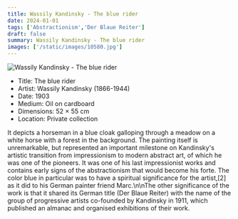 ```yaml
---
title: Wassily Kandinsky - The blue rider
date: 2024-01-01
tags: ['Abstractionism','Der Blaue Reiter']
draft: false
summary: Wassily Kandinsky - The blue rider
images: ['/static/images/10580.jpg']
---
```


![Wassily Kandinsky - The blue rider](/static/images/10580.jpg)

* Title: The blue rider
* Artist: Wassily Kandinsky (1866-1944)
* Date: 1903
* Medium: Oil on cardboard
* Dimensions: 52 × 55 cm
* Location: Private collection

It depicts a horseman in a blue cloak galloping through a meadow on a white horse with a forest in the background. The painting itself is unremarkable, but represented an important milestone on Kandinsky's artistic transition from impressionism to modern abstract art, of which he was one of the pioneers. It was one of his last impressionist works and contains early signs of the abstractionism that would become his forte. The color blue in particular was to have a spiritual significance for the artist,[2] as it did to his German painter friend Marc.\n\nThe other significance of the work is that it shared its German title (Der Blaue Reiter) with the name of the group of progressive artists co-founded by Kandinsky in 1911, which published an almanac and organised exhibitions of their work.
